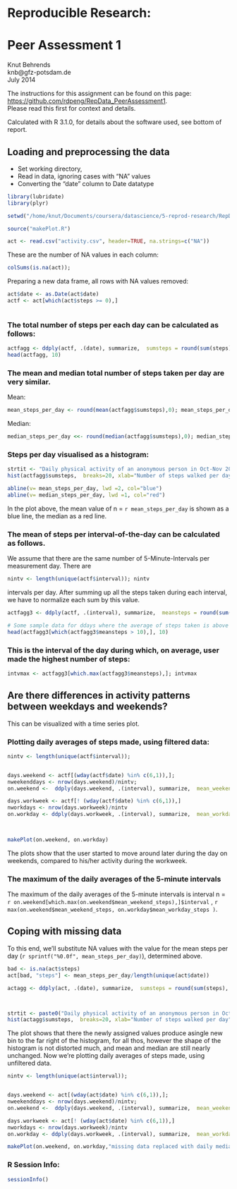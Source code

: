 # Reproducible Research: 
# Peer Assessment 1

Knut Behrends  
knb@gfz-potsdam.de  
July 2014  

The instructions for this  assignment can be found on this page: 
[https://github.com/rdpeng/RepData_PeerAssessment1](https://github.com/rdpeng/RepData_PeerAssessment1).  
Please read this first for context and details.

Calculated with R 3.1.0, for details about the software used, see bottom of report.


## Loading and preprocessing the data

- Set working directory, 
- Read in data, ignoring cases with "NA" values
- Converting the "date" column to Date datatype

```r

library(lubridate)
library(plyr)

setwd("/home/knut/Documents/coursera/datascience/5-reprod-research/RepData_PeerAssessment1")

source("makePlot.R")

act <- read.csv("activity.csv", header=TRUE, na.strings=c("NA"))

```

 These are the number of NA values in each column:

```r
colSums(is.na(act));
```

Preparing a new data frame, all rows with NA values removed:
```r

act$date <- as.Date(act$date)
actf <- act[which(act$steps >= 0),]



```


### The total number of steps per each day can be calculated as follows:
```r

actfagg <- ddply(actf, .(date), summarize,  sumsteps = round(sum(steps), 0))
head(actfagg, 10)

```
### The mean and median total number of steps taken per day are very similar.
Mean:
```r

mean_steps_per_day <- round(mean(actfagg$sumsteps),0); mean_steps_per_day

```

Median:
```r
median_steps_per_day <<- round(median(actfagg$sumsteps),0); median_steps_per_day
```
### Steps per day visualised as a histogram:


```r
strtit <- "Daily physical activity of an anonymous person in Oct-Nov 2012"
hist(actfagg$sumsteps,  breaks=20, xlab="Number of steps walked per day", ylab="Frequency of days", main=strtit)

abline(v= mean_steps_per_day, lwd =2, col="blue")
abline(v= median_steps_per_day, lwd =1, col="red")
```

In the plot above, the mean value of n = `r mean_steps_per_day` is shown as a blue line, the median as a red line.


### The mean of steps per interval-of-the-day can be calculated as follows.
We assume that there are the same number of 5-Minute-Intervals per measurement day. There are 
```r
nintv <- length(unique(actf$interval)); nintv
```

intervals per day. 
After summing up all the steps taken during each interval, we have to normalize each sum by this value.
```r

actfagg3 <- ddply(actf, .(interval), summarize,  meansteps = round(sum(steps)/ nintv, 0))


```
 



```r
# Some sample data for ddays where the average of steps taken is above 10:
head(actfagg3[which(actfagg3$meansteps > 10),], 10)
```

### This is the interval of the day during which, on average, user made the highest number of steps:
```r

intvmax <- actfagg3[which.max(actfagg3$meansteps),]; intvmax

```




## Are there differences in activity patterns between weekdays and weekends?

This can be visualized with a time series plot.


### Plotting daily averages of steps made, using filtered data:

```r

nintv <- length(unique(actf$interval));


days.weekend <- actf[(wday(actf$date) %in% c(6,1)),];
nweekenddays <- nrow(days.weekend)/nintv;
on.weekend <-  ddply(days.weekend, .(interval), summarize,  mean_weekend_steps = round(sum(steps)/nweekenddays, 0)) ;

days.workweek <- actf[! (wday(actf$date) %in% c(6,1)),]
nworkdays <- nrow(days.workweek)/nintv
on.workday <- ddply(days.workweek, .(interval), summarize,  mean_workday_steps = round((sum(steps)/nworkdays), 0))


        
makePlot(on.weekend, on.workday)

```

The plots show that the user started to move around later during the day on weekends, compared to his/her activity during the workweek.

### The maximum of the daily averages of the 5-minute intervals
The maximum of the daily averages of the 5-minute intervals is interval n = `r on.weekend[which.max(on.weekend$mean_weekend_steps),]$interval` ,  `r max(on.weekend$mean_weekend_steps, on.workday$mean_workday_steps )`.


## Coping with missing data


To this end, we'll substitute NA values with the value for the mean steps per day (`r sprintf("%0.0f", mean_steps_per_day)`), determined above.  

```r
bad <- is.na(act$steps)
act[bad, "steps"] <- mean_steps_per_day/length(unique(act$date))

actagg <- ddply(act, .(date), summarize,  sumsteps = round(sum(steps), 0))



strtit <- paste0("Daily physical activity of an anonymous person in Oct-Nov 2012", "\n", " NAs substituted with daily averages")
hist(actagg$sumsteps,  breaks=20, xlab="Number of steps walked per day", ylab="Frequency of days", main=strtit)
```

The plot shows that there the newly assigned values produce asingle new bin to the far right of the histogram,  for all thos, however the shape of the histogram is not distorted much, and mean and median are still nearly unchanged.
Now we're plotting daily averages of steps made, using unfiltered data.  


```r

nintv <- length(unique(act$interval));


days.weekend <- act[(wday(act$date) %in% c(6,1)),];
nweekenddays <- nrow(days.weekend)/nintv;
on.weekend <-  ddply(days.weekend, .(interval), summarize,  mean_weekend_steps = round(sum(steps)/nweekenddays, 0)) ;

days.workweek <- act[! (wday(act$date) %in% c(6,1)),]
nworkdays <- nrow(days.workweek)/nintv
on.workday <- ddply(days.workweek, .(interval), summarize,  mean_workday_steps = round((sum(steps)/nworkdays), 0))

makePlot(on.weekend, on.workday,"missing data replaced with daily median value")

```

### R Session Info:

```r
sessionInfo()
```